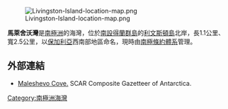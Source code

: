 [[Image:Livingston-Island-location-map.png|thumb]]

'''馬萊舍沃灣'''是[[南極洲|南極洲]]的海灣，位於[[南設得蘭群島|南設得蘭群島]]的[[利文斯頓島|利文斯頓島]]北岸，長1.1公里、寬2.5公里，以[[保加利亞|保加利亞]]西南部地區命名，現時由[[南極條約體系|南極條約體系]]管理。

{{coord|62|33|36|S|60|26|36|W|display=title}}

==外部連結==
* [http://data.aad.gov.au/aadc/gaz/scar/display_name.cfm?gaz_id=136862 Maleshevo Cove.] SCAR Composite Gazetteer of Antarctica.

{{Antarctica-geo-stub}}
[[Category:南極洲海灣|Category:南極洲海灣]]